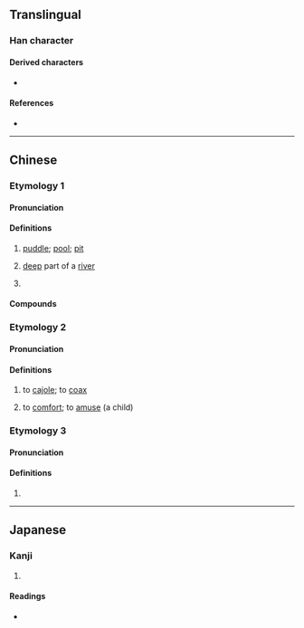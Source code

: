 {{also|凼}}
{{character info/new}}
==Translingual==

===Han character===
{{Han char|rn=85|rad=水|as=01|sn=5|four=|canj=NE,XNE|ids=⿺乙水}}

====Derived characters====
* {{l|mul|[[𠱁]], [[𢫁]], [[𬧴]]}}

====References====
* {{Han ref|kx=0603.051|dkj=17091|hdz=31546.060|uh=6C39|ud=27705}}

----

==Chinese==

===Etymology 1===
{{zh-forms|alt=凼}}

====Pronunciation====
{{zh-pron
|m=dàng
|c=tam5
|c-t=hem4
|g=tong5
|h=pfs=
|j=
|md=
|mn=
|mn-t=
|w=
|x=donn5
|mc=
|oc=
|cat=n,pn
}}

====Definitions====
{{zh-hanzi}}

# {{lb|zh|dialectal Mandarin|Cantonese|Hakka|Gan|Xiang}} [[puddle]]; [[pool]]; [[pit]]
# {{lb|zh|dialectal Xiang}} [[deep]] part of a [[river]]
# {{zh-short|氹仔|Taipa}}
#: {{zh-x|^澳 氹{Dàng} ^大橋|Macau-'''Taipa''' Bridge}}

====Compounds====
{{zh-der|氹子|氹公|氹坑|氹仔:Taipa|水氹|路氹}}

===Etymology 2===
{{zh-forms|alt=𠱁,𧨾,䐺,凼}}

====Pronunciation====
{{zh-pron
|c=tam3
|cat=v
}}

====Definitions====
{{zh-hanzi}} {{tlb|zh|Cantonese}}

# to [[cajole]]; to [[coax]]
#: {{zh-x|我 唔 理 你 用 啲 咩 方法，總之 氹{tam3} 到{dou3-2} 佢 講 出 真相 就 得 啦。|I don't care how you do it; just '''coax''' him into telling the truth.|C}}
# to [[comfort]]; to [[amuse]] (a child)
#: {{zh-x|佢 啱啱 畀 老師 鬧 完，快 啲 氹{tam3} 返 佢 啦。|He just got scolded by the teacher. Go and '''comfort''' him.|C}}

===Etymology 3===
{{zh-forms|alt=𧽼}}

====Pronunciation====
{{zh-pron
|c=tam4
|cat=v
}}

====Definitions====
{{zh-hanzi}}

# {{zh-only|氹氹轉||氹氹圈}}

----

==Japanese==

===Kanji===
{{ja-kanji|grade=|rs=水01}}

# {{defn|lang=ja|sort=水01}}

====Readings====
* {{ja-readings|on=[[かん]] (kan)|kun=[[ためいけ]] (tameike)}}